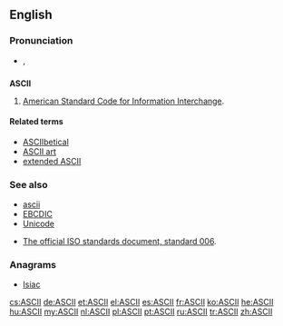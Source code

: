 ==English==

===Pronunciation===
* {{IPA|[ˈæski]}}, {{X-SAMPA|/"{ski/}}

==={{acronym-old}}===
{{wikipedia}}
'''ASCII'''

# {{computing}} [[American Standard Code for Information Interchange]].

====Related terms====
* [[ASCIIbetical]]
* [[ASCII art]]
* [[extended ASCII]]

===See also===
* [[ascii]]
* [[EBCDIC]]
* [[Unicode]]

* [http://www.itscj.ipsj.or.jp/ISO-IR/006.pdf The official ISO standards document, standard 006].

===Anagrams===
* [[Isiac#English|Isiac]]

[[cs:ASCII]]
[[de:ASCII]]
[[et:ASCII]]
[[el:ASCII]]
[[es:ASCII]]
[[fr:ASCII]]
[[ko:ASCII]]
[[he:ASCII]]
[[hu:ASCII]]
[[my:ASCII]]
[[nl:ASCII]]
[[pl:ASCII]]
[[pt:ASCII]]
[[ru:ASCII]]
[[tr:ASCII]]
[[zh:ASCII]]